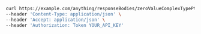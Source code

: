 ```bash showLineNumbers copy filename="Response Body Zero Value Complex Type Ptrs Post usage example"
curl https://example.com/anything/responseBodies/zeroValueComplexTypePtrs \
--header 'Content-Type: application/json' \
--header 'Accept: application/json' \
--header 'Authorization: Token YOUR_API_KEY'
```
